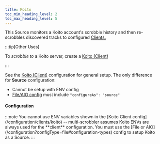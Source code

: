 ```yaml
---
title: Koito
toc_min_heading_level: 2
toc_max_heading_level: 5
---
```



This Source monitors a Koito account's scrobble history and then re-scrobbles discovered tracks to configured [Clients.](/configuration/clients/overview)

:::tip[Other Uses]

To  _scrobble to_ a Koito server, create a [Koito (Client)](/configuration/clients/koito)

:::

See the [Koito (Client)](/configuration/clients/koito) configuration for general setup. The only difference for **Source** configuration:

* Cannot be setup with ENV config 
* [File/AIO config](/configuration?configType=file#configuration-types) must include `"configureAs": "source"`

#### Configuration

<Config config="KoitoSourceConfig" fileContent={KoitoConfig} name="koito">
:::note
        You cannot use ENV variables shown in the [Koito Client config](/configuration/clients/koito) -- multi-scrobbler assumes Koito ENVs are always used for the **client** configuration. You must use the [File or AIO](/configuration?configType=file#configuration-types) config to setup Koito as a Source.
:::
</Config>